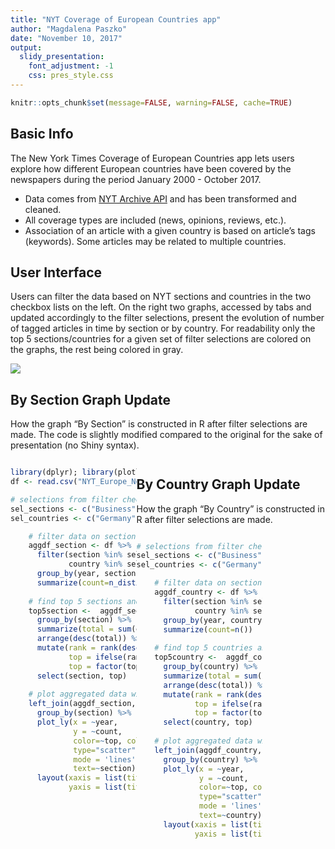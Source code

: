 ```yaml
---
title: "NYT Coverage of European Countries app"
author: "Magdalena Paszko"
date: "November 10, 2017"
output:
  slidy_presentation:
    font_adjustment: -1
    css: pres_style.css
---
```


```r
knitr::opts_chunk$set(message=FALSE, warning=FALSE, cache=TRUE)
```

## Basic Info

The New York Times Coverage of European Countries app lets users explore how different European countries have been covered by the newspapers during the period January 2000 - October 2017.

- Data comes from [NYT Archive API]("https://developer.nytimes.com/") and has been transformed and cleaned. 
- All coverage types are included (news, opinions, reviews, etc.).
- Association of an article with a given country is based on article's tags (keywords). Some articles may be related to multiple countries.


## User Interface

Users can filter the data based on NYT sections and countries in the two checkbox lists on the left. On the right two graphs, accessed by tabs and updated accordingly to the filter selections, present the evolution of number of tagged articles in time by section or by country. For readability only the top 5 sections/countries for a given set of filter selections are colored on the graphs, the rest being colored in gray.

![](Capture.png)

## By Section Graph Update
How the graph "By Section" is constructed in R after filter selections are made. The code is slightly modified compared to the original for the sake of presentation (no Shiny syntax).

<div style="float: left; width: 40%;">
```r
library(dplyr); library(plotly)
df <- read.csv("NYT_Europe_News_Clean.csv", header=TRUE, stringsAsFactors=FALSE)

# selections from filter checkboxes
sel_sections <- c("Business", "Arts", "Sports", "Opinion", "Blogs", "Fashion & Style")
sel_countries <- c("Germany", "Great Britain", "France", "Poland", "Lithuania", "Finland")

    # filter data on section and country and aggregate by year and section
    aggdf_section <- df %>% 
      filter(section %in% sel_sections &
             country %in% sel_countries) %>%
      group_by(year, section) %>%
      summarize(count=n_distinct(main))
    
    # find top 5 sections and set the rest as "other"
    top5section <-  aggdf_section %>% 
      group_by(section) %>%
      summarize(total = sum(count)) %>%
      arrange(desc(total)) %>%
      mutate(rank = rank(desc(total)),
             top = ifelse(rank<=5, section, "other"),
             top = factor(top, levels=unique(top))) %>%
      select(section, top)
    
    # plot aggregated data with colors by top 5 with plotly
    left_join(aggdf_section, top5section, by="section") %>%
      group_by(section) %>%
      plot_ly(x = ~year, 
              y = ~count, 
              color=~top, colors="Set1", alpha=0.9,
              type="scatter",
              mode = 'lines',
              text=~section) %>%
      layout(xaxis = list(title = "Year"),
             yaxis = list(title = 'Number of tagged articles'))

```
</div>

<div style="float: right; width: 60%;">
```r
```
</div>


## By Country Graph Update
How the graph "By Country" is constructed in R after filter selections are made.

<div style="float: left; width: 40%;">
```r
# selections from filter checkboxes
sel_sections <- c("Business", "Arts", "Sports", "Opinion", "Blogs", "Fashion & Style")
sel_countries <- c("Germany", "Great Britain", "France", "Poland", "Lithuania", "Finland")

    # filter data on section and country and aggregate by year and country
    aggdf_country <- df %>% 
      filter(section %in% sel_sections &
             country %in% sel_countries) %>%
      group_by(year, country) %>%
      summarize(count=n())
    
    # find top 5 countries and set the rest as "other"
    top5country <-  aggdf_country %>% 
      group_by(country) %>%
      summarize(total = sum(count)) %>%
      arrange(desc(total)) %>%
      mutate(rank = rank(desc(total)),
             top = ifelse(rank<=5, country, "other"),
             top = factor(top, levels=unique(top))) %>%
      select(country, top)
    
    # plot aggregated data with colors by top 5 with plotly
    left_join(aggdf_country, top5country, by="country") %>%
      group_by(country) %>%
      plot_ly(x = ~year, 
              y = ~count, 
              color=~top, colors="Set1", alpha=0.9,
              type="scatter",
              mode = 'lines',
              text=~country) %>%
      layout(xaxis = list(title = "Year"),
             yaxis = list(title = 'Number of tagged articles'))

```
</div>

<div style="float: right; width: 60%;">
```r
```
</div>

